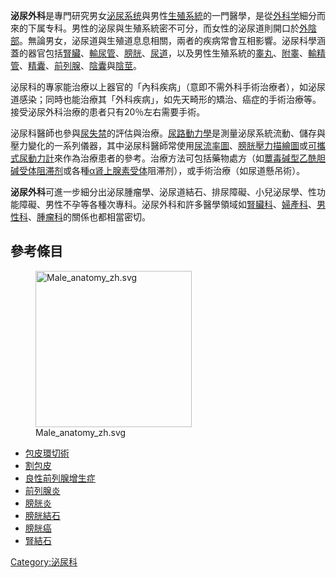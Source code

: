 {{medical}}
{{醫學}}
'''泌尿外科'''是專門研究男女[[泌尿系统|泌尿系统]]與男性[[生殖系統|生殖系統]]的一門醫學，是從[[外科学|外科学]]細分而來的下属专科。男性的泌尿與生殖系統密不可分，而女性的泌尿道則開口於[[女陰|外陰部]]。無論男女，泌尿道與生殖道息息相關，兩者的疾病常會互相影響。泌尿科學涵蓋的器官包括[[腎臟|腎臟]]、[[輸尿管|輸尿管]]、[[膀胱|膀胱]]、[[尿道|尿道]]，以及男性生殖系統的[[睾丸|睾丸]]、[[附睾|附睾]]、[[輸精管|輸精管]]、[[精囊|精囊]]、[[前列腺|前列腺]]、[[陰囊|陰囊]]與[[陰莖|陰莖]]。

泌尿科的專家能治療以上器官的「內科疾病」（意即不需外科手術治療者），如泌尿道感染；同時也能治療其「外科疾病」，如先天畸形的矯治、癌症的手術治療等。接受泌尿外科治療的患者只有20％左右需要手術。

泌尿科醫師也參與[[尿失禁|尿失禁]]的評估與治療。[[尿路動力學|尿路動力學]]是測量泌尿系統流動、儲存與壓力變化的一系列儀器，其中泌尿科醫師常使用[[尿流率圖|尿流率圖]]、[[膀胱壓力描繪圖|膀胱壓力描繪圖]]或[[可攜式尿動力計|可攜式尿動力計]]來作為治療患者的參考。治療方法可包括藥物處方（如[[蕈毒碱型乙酰胆碱受体|蕈毒碱型乙酰胆碱受体]][[阻滞剂|阻滞剂]]或各種[[肾上腺素受体|α肾上腺素受体]]阻滞剂），或手術治療（如尿道懸吊術）。

'''泌尿外科'''可進一步細分出泌尿腫瘤學、泌尿道結石、排尿障礙、小兒泌尿學、性功能障礙、男性不孕等各種次專科。泌尿外科和許多醫學領域如[[腎臟科|腎臟科]]、[[婦產科|婦產科]]、[[男性科|男性科]]、[[腫瘤科|腫瘤科]]的關係也都相當密切。
== 參考條目 ==
[[File:Male_anatomy_zh.svg|250px]]
* [[包皮環切術|包皮環切術]]
* [[割包皮|割包皮]]
* [[良性前列腺增生症|良性前列腺增生症]]
*[[前列腺炎|前列腺炎]] 
* [[膀胱炎|膀胱炎]]
* [[膀胱結石|膀胱結石]]
* [[膀胱癌|膀胱癌]]
* [[腎結石|腎結石]]
{{性}}
[[Category:泌尿科|Category:泌尿科]]